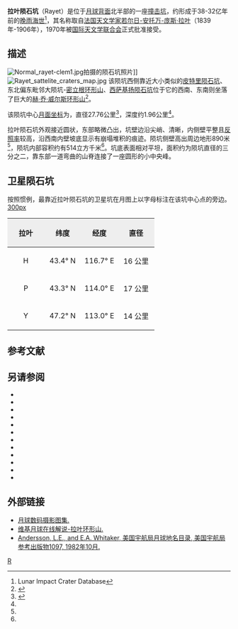 {{lunar crater data|
 image=Rayet crater AS16-M-3021 ASU.jpg|
 caption=[[阿波罗16号|阿波罗16号]]拍摄的斜视图|
 latitude=44.65|
 N_or_S=N|
 longitude=114.5|
 E_or_W=E|
 diameter=27.76公里|
 depth=1.96公里|
 colong=246|
 eponym=[[若尔日·拉叶|若尔日-安托万-庞斯·拉叶]]}}

'''拉叶陨石坑'''（Rayet）是位于[[月球背面|月球背面]]北半部的一座[[撞击坑|撞击坑]]，约形成于38-32亿年前的[[晚雨海世|晚雨海世]]<ref name=LICD>Lunar Impact Crater Database</ref>，其名称取自[[法国|法国]][[天文学家|天文学家]][[若尔日·拉叶|若尔日-安托万-庞斯·拉叶]]（1839年-1906年），1970年被[[国际天文学联合会|国际天文学联合会]]正式批准接受。

==描述==
[[File:Normal_rayet-clem1.jpg|thumb]]拍摄的陨石坑照片]]
[[File:Rayet_sattelite_craters_map.jpg|thumb]]  
该陨坑西侧靠近大小类似的[[皮特里陨石坑|皮特里陨石坑]]、东北偏东毗邻大陨坑-[[密立根环形山|密立根环形山]]、[[西萨基扬陨石坑|西萨基扬陨石坑]]位于它的西南、东南则坐落了巨大的[[赫·乔·威尔斯环形山|赫·乔·威尔斯环形山]]<ref>{{Cite web |url=http://planetarynames.wr.usgs.gov/images/Lunar/lac_30_wac.pdf |title=Crater Rayet on the map LAC-30. |accessdate=2017-02-16 |archive-date=2016-12-27 |archive-url=https://web.archive.org/web/20161227110627/https://planetarynames.wr.usgs.gov/images/Lunar/lac_30_wac.pdf |dead-url=no }}</ref>。

该陨坑中心[[月面坐标|月面坐标]]为{{Coord|44.65|N|114.5|E|globe:Moon|nogoogle=1|noosm=1}}，直径27.76公里<ref name="IAU">{{Cite web |url=http://planetarynames.wr.usgs.gov/Feature/4965 |title=Directory of the International Astronomical Union |access-date=2017-02-16 |archive-date=2021-07-11 |archive-url=https://web.archive.org/web/20210711055207/https://planetarynames.wr.usgs.gov/Feature/4965 }}</ref>，深度约1.96公里<ref name="LICD"/>。

拉叶陨石坑外观接近圆状，东部略微凸出，坑壁边沿尖峭、清晰，内侧壁平整且[[反照率|反照率]]较高，沿西南内壁坡底显示有崩塌堆积的痕迹。陨坑侧壁高出周边地形890米<ref name="LICD"/>，陨坑内部容积约有514立方千米<ref name="LICD"/>。坑底表面相对平坦，面积约为陨坑直径的三分之二，靠东部一道弯曲的山脊连接了一座圆形的小中央峰。

==卫星陨石坑==
按照惯例，最靠近拉叶陨石坑的卫星坑在月图上以字母标注在该坑中心点的旁边。
[[image:Rayet_sattelite_craters_map.jpg|300px]]

{| class="wikitable"
!width="25%" style="background:#eeeeee;" |拉叶 
!width="25%" style="background:#eeeeee;" |纬度
!width="25%" style="background:#eeeeee;" |经度
!width="25%" style="background:#eeeeee;" |直径
|-
|align="center"|H
|align="center"|43.4° N
|align="center"|116.7° E
|align="center"|16 公里
|-
|align="center"|P
|align="center"|43.3° N
|align="center"|114.0° E
|align="center"|17 公里
|-
|align="center"|Y
|align="center"|47.2° N
|align="center"|113.0° E
|align="center"|14 公里
|}{{clear}}
==参考文献==
{{reflist}}

==另请参阅==
{{refbegin}}
* {{cite book
  | last1 = Andersson
  | first1 = L. E.
  | last2 = Whitaker
  | first2 = E. A.
  | authorlink2 = Ewen Whitaker
  | date = 1982
  | title = [[NASA|NASA]] Catalogue of Lunar Nomenclature
  | publisher = NASA RP-1097
  | ref = harv
  }}
* {{cite web
  | last = Blue
  | first = Jennifer
  | date = July 25, 2007
  | title = Gazetteer of Planetary Nomenclature
  | publisher = [[United_States_Geological_Survey|USGS]]
  | url = http://planetarynames.wr.usgs.gov/
  | accessdate = 2007-08-05
  | ref = harv
  | archive-date = 2012-04-08
  | archive-url = https://www.webcitation.org/66mXDr4G9?url=http://planetarynames.wr.usgs.gov/
  | dead-url = no
  }}
* {{cite book
  | last1 = Bussey
  | first1 = B.
  | authorlink1 = Ben Bussey
  | last2 = Spudis
  | first2 = P.
  | authorlink2 = Paul Spudis
  | date = 2004
  | title = The Clementine Atlas of the Moon
  | publisher = Cambridge University Press
  | location = New York
  | isbn = 978-0-521-81528-4
  | ref = harv
  }}
* {{cite book
  | last1 = Cocks
  | first1 = Elijah E.
  | last2 = Cocks
  | first2 = Josiah C.
  | date = 1995
  | title = Who's Who on the Moon: A Biographical Dictionary of Lunar Nomenclature
  | url = https://archive.org/details/isbn_9780936389271
  | publisher = Tudor Publishers
  | isbn = 978-0-936389-27-1
  | ref = harv
  }}
* {{cite web
  | last = McDowell
  | first = Jonathan
  | date = July 15, 2007
  | url = http://host.planet4589.org/astro/lunar/
  | title = Lunar Nomenclature
  | publisher = Jonathan's Space Report
  | accessdate = 2007-10-24
  | ref = harv
  | archive-date = 2012-05-26
  | archive-url = https://www.webcitation.org/67wcYNfK3?url=http://host.planet4589.org/astro/lunar/
  | dead-url = no
  }}
* {{cite journal| last1 = Menzel| first1 = D. H.| last2 = Minnaert| first2 = M.| last3 = Levin| first3 = B.| last4 = Dollfus| first4 = A.| last5 = Bell| first5 = B.| title = Report on Lunar Nomenclature by the Working Group of Commission 17 of the IAU| doi = 10.1007/BF00171763| journal = Space Science Reviews| volume = 12| issue = 2| pages = 136–186| year = 1971| pmid = | pmc =| bibcode = 1971SSRv...12..136M| ref = harv}}
* {{cite book
  | first = Patrick
  | last = Moore
  | authorlink = Patrick Moore
  | date = 2001
  | title = On the Moon
  | url = https://archive.org/details/patrickmooreonmo00patr
  | publisher = Sterling Publishing Co
  | isbn = 978-0-304-35469-6
  | ref = harv
  }}
* {{cite book
  | first = Fred W.
  | last = Price
  | date = 1988
  | title = The Moon Observer's Handbook
  | publisher = Cambridge University Press
  | isbn = 978-0-521-33500-3
  | ref = harv
  }}
* {{cite book
  | last = Rükl
  | first = Antonín
  | authorlink = Antonín Rükl
  | date = 1990
  | title = Atlas of the Moon
  | publisher = Kalmbach Books
  | isbn = 978-0-913135-17-4
  | ref = harv
  }}
* {{cite book
  | last = Webb
  | first = Rev. T. W.
  | authorlink = Thomas William Webb
  | date = 1962
  | title = Celestial Objects for Common Telescopes
  | url = https://archive.org/details/celestialobjects00webb
  | edition = 6th revised
  | publisher = Dover
  | isbn = 978-0-486-20917-3
  | ref = harv
  }}
* {{cite book
  | first = Ewen A.
  | last = Whitaker
  | authorlink = Ewen Whitaker
  | date = 1999
  | title = Mapping and Naming the Moon
  | publisher = Cambridge University Press
  | isbn = 978-0-521-62248-6
  | ref = harv
  }}
* {{cite book
  | first = Peter T.
  | last = Wlasuk
  | date = 2000
  | title = Observing the Moon
  | publisher = Springer
  | isbn = 978-1-85233-193-1
  | ref = harv
 }}
{{refend}}

==外部链接==
*[http://www.lpi.usra.edu/resources/lunar_orbiter/bin/srch_nam.shtml?Rayet%7C0 月球数码摄影图集.] {{Wayback|url=http://www.lpi.usra.edu/resources/lunar_orbiter/bin/srch_nam.shtml?Rayet%7C0 |date=20201127012815 }}
*[http://the-moon.wikispaces.com/Rayet 维基月球在线解说-拉叶环形山.] {{Wayback|url=http://the-moon.wikispaces.com/Rayet |date=20180808225633 }}
*[http://planet4589.org/astro/lunar/RP-1097.pdf Andersson, L.E., and E.A. Whitaker, 美国宇航局月球地名目录, 美国宇航局参考出版物1097, 1982年10月.] {{Wayback|url=http://planet4589.org/astro/lunar/RP-1097.pdf |date=20141006125838 }}

[[Category:月球环形山|R]]
{{月球環形山 (R-S)}}
